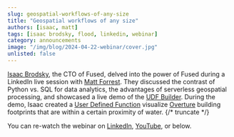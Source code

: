 ```yaml
---
slug: geospatial-workflows-of-any-size
title: "Geospatial workflows of any size"
authors: [isaac, matt]
tags: [isaac brodsky, flood, linkedin, webinar]
category: announcements
image: "/img/blog/2024-04-22-webinar/cover.jpg"
unlisted: false
---
```



<ReactPlayer playsinline={true} className="video__player" playing={false} muted={true} controls height="50vh" url="https://www.youtube.com/watch?v=SztyQoBtfh0" width="100%" />


[Isaac Brodsky](https://www.linkedin.com/in/isaacbrodsky/), the CTO of Fused, delved into the power of Fused during a LinkedIn live session with [Matt Forrest](https://www.linkedin.com/in/mbforr/). They discussed the contrast of Python vs. SQL for data analytics, the advantages of serverless geospatial processing, and showcased a live demo of the [UDF Builder](/workbench/udf-builder/). During the demo, Isaac created a [User Defined Function](/core-concepts/why/#what-is-a-udf) visualize [Overture](https://docs.overturemaps.org/guides/buildings/) building footprints that are within a certain proximity of water.
{/* truncate */}


You can re-watch the webinar on [LinkedIn](https://www.linkedin.com/events/7178914577483460608/), [YouTube](https://www.youtube.com/watch?v=SztyQoBtfh0), or below.
